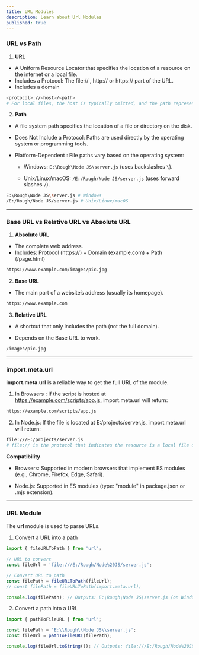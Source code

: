 ```yaml
---
title: URL Modules
description: Learn about Url Modules
published: true
---
```


### URL vs Path 

1. **URL**

-  A Uniform Resource Locator that specifies the location of a resource on the internet or a local file.
- Includes a Protocol: The file:// , http:// or https:// part of the URL.
- Includes a domain 

```bash
<protocol>://<host>/<path>
# For local files, the host is typically omitted, and the path represents the file system path in a URL-encoded form.
```

2. **Path** 

-  A file system path specifies the location of a file or directory on the disk.
-  Does Not Include a Protocol: Paths are used directly by the operating system or programming tools.

- Platform-Dependent : File paths vary based on the operating system:

  * Windows: `E:\Rough\Node JS\server.js` (uses backslashes `\`).

  * Unix/Linux/macOS: `/E:/Rough/Node JS/server.js` (uses forward slashes `/`).

```bash
E:\Rough\Node JS\server.js # Windows
/E:/Rough/Node JS/server.js # Unix/Linux/macOS
```

---

### Base URL vs Relative URL vs Absolute URL

1. **Absolute URL**

- The complete web address.
- Includes: Protocol (https://) + Domain (example.com) + Path (/page.html)

```bash
https://www.example.com/images/pic.jpg
```

2. **Base URL**

- The main part of a website’s address (usually its homepage).

```bash
https://www.example.com
```

3. **Relative URL**

- A shortcut that only includes the path (not the full domain).

- Depends on the Base URL to work.

```bash
/images/pic.jpg  
```

---

### import.meta.url

**import.meta.url** is a reliable way to get the full URL of the module.

1. In Browsers : If the script is hosted at https://example.com/scripts/app.js, import.meta.url will return:

```bash
https://example.com/scripts/app.js
```

2. In Node.js: If the file is located at E:/projects/server.js, import.meta.url will return: 

```bash
file:///E:/projects/server.js
# file:// is the protocol that indicates the resource is a local file on the computer.
```

**Compatibility**

- Browsers: Supported in modern browsers that implement ES modules (e.g., Chrome, Firefox, Edge, Safari).

- Node.js: Supported in ES modules (type: "module" in package.json or .mjs extension).

---

### URL Module 

The **url** module is used to parse URLs.

1. Convert a URL into a path 

```javascript
import { fileURLToPath } from 'url';

// URL to convert
const fileUrl = 'file:///E:/Rough/Node%20JS/server.js';

// Convert URL to path
const filePath = fileURLToPath(fileUrl);
// const filePath = fileURLToPath(import.meta.url);

console.log(filePath); // Outputs: E:\Rough\Node JS\server.js (on Windows)
```

2. Convert a path into a URL

```javascript
import { pathToFileURL } from 'url';

const filePath = 'E:\\Rough\\Node JS\\server.js';
const fileUrl = pathToFileURL(filePath);

console.log(fileUrl.toString()); // Outputs: file:///E:/Rough/Node%20JS/server.js
```
